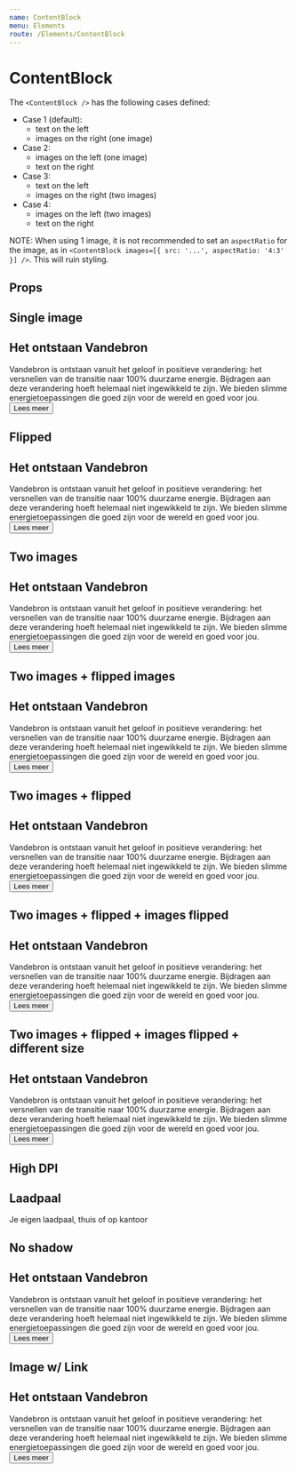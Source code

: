 ```yaml
---
name: ContentBlock
menu: Elements
route: /Elements/ContentBlock
---
```



# ContentBlock

The `<ContentBlock />` has the following cases defined:
- Case 1 (default):
  - text on the left
  - images on the right (one image)
- Case 2:
  - images on the left (one image)
  - text on the right
- Case 3:
  - text on the left
  - images on the right (two images)
- Case 4:
  - images on the left (two images)
  - text on the right

NOTE: When using 1 image, it is not recommended to set an
`aspectRatio` for the image, as in `<ContentBlock images=[{ src: '...', aspectRatio: '4:3' }] />`. This will ruin styling.


## Props
<PropsTable of={ContentBlock} />

## Single image
<Playground wrapper={Wrapper}>
  <ContentBlock
    images={[
      {
        title: 'A test placeholder',
        alt: 'A test placeholder',
        src: 'https://via.placeholder.com/1440x800/888/fff',
        key: 'example-1',
      },
    ]}
  >
    <H2>Het ontstaan Vandebron</H2>
    <Paragraph>
      Vandebron is ontstaan vanuit het geloof in positieve verandering: het
      versnellen van de transitie naar 100% duurzame energie. Bijdragen aan
      deze verandering hoeft helemaal niet ingewikkeld te zijn. We bieden
      slimme energietoepassingen die goed zijn voor de wereld en goed voor jou.
    </Paragraph>
    <Button theme="alternate">Lees meer</Button>
  </ContentBlock>
</Playground>

## Flipped
<Playground wrapper={Wrapper}>
  <ContentBlock
    flipped
    images={[
      {
        title: 'A test placeholder',
        alt: 'A test placeholder',
        src: 'https://via.placeholder.com/1440x800/888/fff',
        key: 'example-2',
      },
    ]}
  >
    <H2>Het ontstaan Vandebron</H2>
    <Paragraph>
      Vandebron is ontstaan vanuit het geloof in positieve verandering: het
      versnellen van de transitie naar 100% duurzame energie. Bijdragen aan
      deze verandering hoeft helemaal niet ingewikkeld te zijn. We bieden
      slimme energietoepassingen die goed zijn voor de wereld en goed voor jou.
    </Paragraph>
    <Button theme="alternate">Lees meer</Button>
  </ContentBlock>
</Playground>

## Two images
<Playground wrapper={Wrapper}>
  <ContentBlock
    images={[
      {
        title: 'A test placeholder',
        alt: 'A test placeholder',
        src: 'https://via.placeholder.com/1440x800/888/fff',
        key: 'example-3-image-1',
        aspectRatio: '16:9',
      },
      {
        title: 'A test placeholder 2',
        alt: 'A test placeholder 2',
        src: 'https://via.placeholder.com/800x800',
        key: 'example-3-image-2',
        aspectRatio: '1:1',
      },
    ]}
  >
    <H2>Het ontstaan Vandebron</H2>
    <Paragraph>
      Vandebron is ontstaan vanuit het geloof in positieve verandering: het
      versnellen van de transitie naar 100% duurzame energie. Bijdragen aan
      deze verandering hoeft helemaal niet ingewikkeld te zijn. We bieden
      slimme energietoepassingen die goed zijn voor de wereld en goed voor jou.
    </Paragraph>
    <Button theme="alternate">Lees meer</Button>
  </ContentBlock>
</Playground>

## Two images + flipped images
<Playground wrapper={Wrapper}>
  <ContentBlock
    imagesFlipped
    images={[
      {
        title: 'A test placeholder',
        alt: 'A test placeholder',
        src: 'https://via.placeholder.com/1440x800/888/fff',
        key: 'example-4-image-1',
        aspectRatio: '16:9',
      },
      {
        title: 'A test placeholder 2',
        alt: 'A test placeholder 2',
        src: 'https://via.placeholder.com/800x800',
        key: 'example-4-image-2',
        aspectRatio: '1:1',
      },
    ]}
  >
    <H2>Het ontstaan Vandebron</H2>
    <Paragraph>
      Vandebron is ontstaan vanuit het geloof in positieve verandering: het
      versnellen van de transitie naar 100% duurzame energie. Bijdragen aan
      deze verandering hoeft helemaal niet ingewikkeld te zijn. We bieden
      slimme energietoepassingen die goed zijn voor de wereld en goed voor jou.
    </Paragraph>
    <Button theme="alternate">Lees meer</Button>
  </ContentBlock>
</Playground>

## Two images + flipped
<Playground wrapper={Wrapper}>
  <ContentBlock
    flipped
    images={[
      {
        title: 'A test placeholder',
        alt: 'A test placeholder',
        src: 'https://via.placeholder.com/1440x800/888/fff',
        key: 'example-5-image-1',
        aspectRatio: '16:9',
      },
      {
        title: 'A test placeholder 2',
        alt: 'A test placeholder 2',
        src: 'https://via.placeholder.com/800x800',
        key: 'example-5-image-2',
        aspectRatio: '1:1',
      },
    ]}
  >
    <H2>Het ontstaan Vandebron</H2>
    <Paragraph>
      Vandebron is ontstaan vanuit het geloof in positieve verandering: het
      versnellen van de transitie naar 100% duurzame energie. Bijdragen aan
      deze verandering hoeft helemaal niet ingewikkeld te zijn. We bieden
      slimme energietoepassingen die goed zijn voor de wereld en goed voor jou.
    </Paragraph>
    <Button theme="alternate">Lees meer</Button>
  </ContentBlock>
</Playground>

## Two images + flipped + images flipped
<Playground wrapper={Wrapper}>
  <ContentBlock
    flipped
    imagesFlipped
    images={[
      {
        title: 'A test placeholder',
        alt: 'A test placeholder',
        src: 'https://via.placeholder.com/1440x800/888/fff',
        key: 'example-6-image-1',
        aspectRatio: '16:9',
      },
      {
        title: 'A test placeholder 2',
        alt: 'A test placeholder 2',
        src: 'https://via.placeholder.com/800x800',
        key: 'example-6-image-2',
        aspectRatio: '1:1',
      },
    ]}
  >
    <H2>Het ontstaan Vandebron</H2>
    <Paragraph>
      Vandebron is ontstaan vanuit het geloof in positieve verandering: het
      versnellen van de transitie naar 100% duurzame energie. Bijdragen aan
      deze verandering hoeft helemaal niet ingewikkeld te zijn. We bieden
      slimme energietoepassingen die goed zijn voor de wereld en goed voor jou.
    </Paragraph>
    <Button theme="alternate">Lees meer</Button>
  </ContentBlock>
</Playground>

## Two images + flipped + images flipped + different size
<Playground wrapper={Wrapper}>
  <ContentBlock
    flipped
    imagesFlipped
    images={[
      {
        title: 'A test placeholder',
        alt: 'A test placeholder',
        src: 'https://via.placeholder.com/1440x800/888/fff',
        key: 'example-7-image-1',
        aspectRatio: '4:3',
      },
      {
        title: 'A test placeholder 2',
        alt: 'A test placeholder 2',
        src: 'https://via.placeholder.com/800x800',
        key: 'example-7-image-2',
        aspectRatio: '1:1',
        size: 'small',
      },
    ]}
  >
    <H2>Het ontstaan Vandebron</H2>
    <Paragraph>
      Vandebron is ontstaan vanuit het geloof in positieve verandering: het
      versnellen van de transitie naar 100% duurzame energie. Bijdragen aan
      deze verandering hoeft helemaal niet ingewikkeld te zijn. We bieden
      slimme energietoepassingen die goed zijn voor de wereld en goed voor jou.
    </Paragraph>
    <Button theme="alternate">Lees meer</Button>
  </ContentBlock>
</Playground>

## High DPI 
<Playground wrapper={Wrapper}>
  <ContentBlock
    images={[
      {
        key: 'laadpaal-block--image-1',
        title: 'Laadpaal',
        src: 'http://placehold.it/100x100?text=@1x',
        src2x: 'http://placehold.it/200x200?text=@2x',
      }
    ]}
  >
    <H2>Laadpaal</H2>
    <Paragraph>
      Je eigen laadpaal, thuis of op kantoor
    </Paragraph>
  </ContentBlock>
</Playground>

## No shadow
<Playground wrapper={Wrapper}>
  <ContentBlock
    images={[
      {
        title: 'A test placeholder',
        alt: 'A test placeholder',
        src: 'https://via.placeholder.com/1440x800/888/fff',
        key: 'example-1',
      },
    ]}
    noShadow={true}
  >
    <H2>Het ontstaan Vandebron</H2>
    <Paragraph>
      Vandebron is ontstaan vanuit het geloof in positieve verandering: het
      versnellen van de transitie naar 100% duurzame energie. Bijdragen aan
      deze verandering hoeft helemaal niet ingewikkeld te zijn. We bieden
      slimme energietoepassingen die goed zijn voor de wereld en goed voor jou.
    </Paragraph>
    <Button theme="alternate">Lees meer</Button>
  </ContentBlock>
</Playground>

## Image w/ Link
<Playground wrapper={Wrapper}>
  <ContentBlock
    images={[
      {
        title: 'A test placeholder',
        alt: 'A test placeholder',
        src: 'https://via.placeholder.com/1440x800/888/fff',
        key: 'example-1',
        linkProps: {
          href: 'http://example.com',
          target: '_BLANK'
        }
      },
    ]}
  >
    <H2>Het ontstaan Vandebron</H2>
    <Paragraph>
      Vandebron is ontstaan vanuit het geloof in positieve verandering: het
      versnellen van de transitie naar 100% duurzame energie. Bijdragen aan
      deze verandering hoeft helemaal niet ingewikkeld te zijn. We bieden
      slimme energietoepassingen die goed zijn voor de wereld en goed voor jou.
    </Paragraph>
    <Button theme="alternate">Lees meer</Button>
  </ContentBlock>
</Playground>
